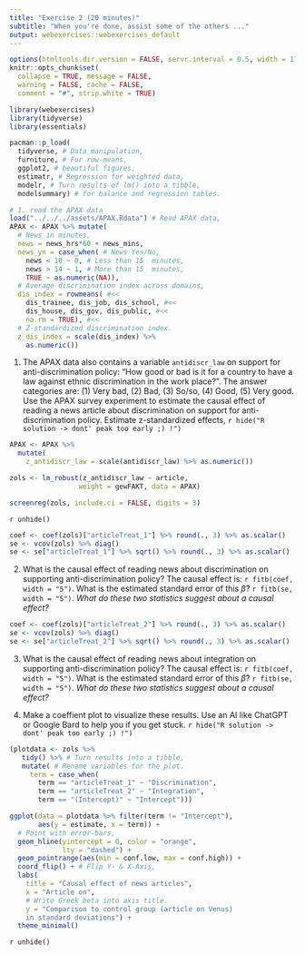 ```yaml
---
title: "Exercise 2 (20 minutes)"
subtitle: "When you're done, assist some of the others ..."
output: webexercises::webexercises_default
---
```


```r
options(htmltools.dir.version = FALSE, servr.interval = 0.5, width = 115, digits = 2)
knitr::opts_chunk$set(
  collapse = TRUE, message = FALSE, 
  warning = FALSE, cache = FALSE,
  comment = "#", strip.white = TRUE)

library(webexercises)
library(tidyverse)
library(essentials)

pacman::p_load(
  tidyverse, # Data manipulation,
  furniture, # For row-means,
  ggplot2, # beautiful figures,
  estimatr, # Regression for weighted data,
  modelr, # Turn results of lm() into a tibble,
  modelsummary) # for balance and regression tables.

# 1. read the APAX data
load("../../../assets/APAX.Rdata") # Read APAX data,
APAX <- APAX %>% mutate(
  # News in minutes,
  news = news_hrs*60 + news_mins, 
  news_yn = case_when( # News Yes/No,
    news < 10 ~ 0, # Less than 15  minutes,
    news > 14 ~ 1, # More than 15  minutes,
    TRUE ~ as.numeric(NA)),
  # Average discrimination index across domains,
  dis_index = rowmeans( #<<
    dis_trainee, dis_job, dis_school, #<<
    dis_house, dis_gov, dis_public, #<<
    na.rm = TRUE), #<<
  # Z-standardized discrimination index.
  z_dis_index = scale(dis_index) %>% 
    as.numeric())
```


1. The APAX data also contains a variable `antidiscr_law` on support for anti-discrimination policy: "How good or bad is it for a country to have a law against ethnic discrimination in the work place?". The answer categories are: (1) Very bad, (2) Bad, (3) So/so, (4) Good, (5) Very good. Use the APAX survey experiment to estimate the causal effect of reading a news article about discrimination on support for anti-discrimination policy. Estimate z-standardized effects,
`r hide("R solution -> dont' peak too early ;) !")`
```r
APAX <- APAX %>%
  mutate(
    z_antidiscr_law = scale(antidiscr_law) %>% as.numeric())

zols <- lm_robust(z_antidiscr_law ~ article, 
                 weight = gewFAKT, data = APAX)

screenreg(zols, include.ci = FALSE, digits = 3)
```
`r unhide()`

```r
coef <- coef(zols)["articleTreat_1"] %>% round(., 3) %>% as.scalar()
se <- vcov(zols) %>% diag()
se <- se["articleTreat_1"] %>% sqrt() %>% round(., 3) %>% as.scalar()
```

2. What is the causal effect of reading news about discrimination on supporting anti-discrimination policy? The causal effect is: `r fitb(coef, width = "5")`. What is the estimated standard error of this $\hat{\beta}$? `r fitb(se, width = "5")`. *What do these two statistics suggest about a causal effect?*

```r
coef <- coef(zols)["articleTreat_2"] %>% round(., 3) %>% as.scalar()
se <- vcov(zols) %>% diag()
se <- se["articleTreat_2"] %>% sqrt() %>% round(., 3) %>% as.scalar()
```
3. What is the causal effect of reading news about integration on supporting anti-discrimination policy? The causal effect is: `r fitb(coef, width = "5")`. What is the estimated standard error of this $\hat{\beta}$? `r fitb(se, width = "5")`. *What do these two statistics suggest about a causal effect?*

4. Make a coeffient plot to visualize these results. Use an AI like ChatGPT or Google Bard to help you if you get stuck.
`r hide("R solution -> dont' peak too early ;) !")`
```r
(plotdata <- zols %>%
   tidy() %>% # Turn results into a tibble,
   mutate( # Rename variables for the plot.
     term = case_when(
       term == "articleTreat_1" ~ "Discrimination",
       term == "articleTreat_2" ~ "Integration",
       term == "(Intercept)" ~ "Intercept")))

ggplot(data = plotdata %>% filter(term != "Intercept"),
       aes(y = estimate, x = term)) +
  # Point with error-bars,
  geom_hline(yintercept = 0, color = "orange", 
             lty = "dashed") +
  geom_pointrange(aes(min = conf.low, max = conf.high)) +
  coord_flip() + # Flip Y- & X-Axis,
  labs(
    title = "Causal effect of news articles", 
    x = "Article on",
    # Write Greek beta into axis title.
    y = "Comparison to control group (article on Venus) 
    in standard deviations") + 
  theme_minimal()
```
`r unhide()`

